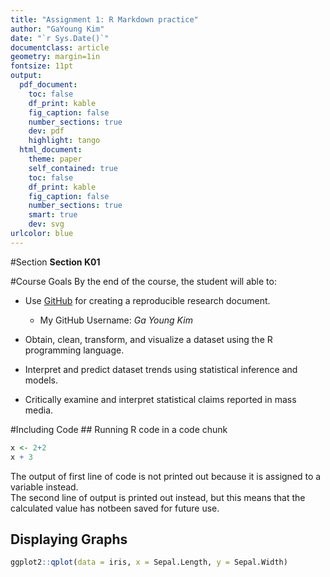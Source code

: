 ```yaml
---
title: "Assignment 1: R Markdown practice"
author: "GaYoung Kim"
date: "`r Sys.Date()`"
documentclass: article
geometry: margin=1in
fontsize: 11pt
output:
  pdf_document:
    toc: false
    df_print: kable
    fig_caption: false
    number_sections: true
    dev: pdf
    highlight: tango
  html_document:
    theme: paper
    self_contained: true
    toc: false
    df_print: kable
    fig_caption: false
    number_sections: true
    smart: true
    dev: svg
urlcolor: blue
---
```


<!-- Write your Markdown below this line -->

#Section
**Section K01**

#Course Goals
By the end of the course, the student will able to:  

* Use [GitHub](www.github.com) for creating a reproducible research document.  

    - My GitHub Username: _Ga Young Kim_  

* Obtain, clean, transform, and visualize a dataset using the R programming language. 

* Interpret and predict dataset trends using statistical inference and models.  

* Critically examine and interpret statistical claims reported in mass media.  

#Including Code
## Running R code in a code chunk  
```r
x <- 2+2
x + 3
```
The output of first line of code is not printed out because it is assigned to a variable instead.  
The second line of output is printed out instead, but this means that the calculated value has notbeen saved for future use.

## Displaying Graphs
```r
ggplot2::qplot(data = iris, x = Sepal.Length, y = Sepal.Width)
```




  



